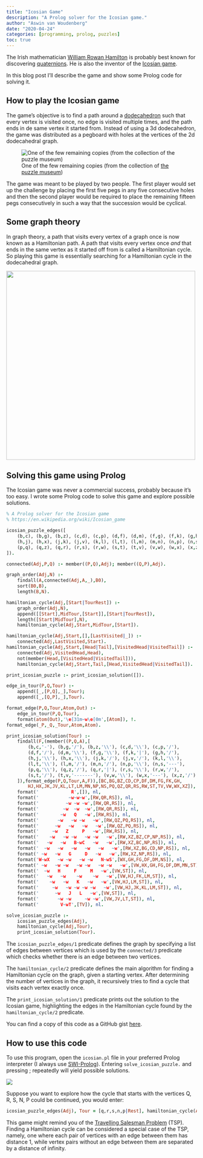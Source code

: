 ```yaml
---
title: "Icosian Game"
description: "A Prolog solver for the Icosian game."
author: "Aswin van Woudenberg"
date: "2020-04-24"
categories: [programming, prolog, puzzles]
toc: true
---
```


The Irish mathematician [William Rowan Hamilton](https://en.wikipedia.org/wiki/William_Rowan_Hamilton) is probably best known for discovering [quaternions](https://en.wikipedia.org/wiki/Quaternion). He is also the inventor of the [Icosian game](https://en.wikipedia.org/wiki/Icosian_game).

In this blog post I'll describe the game and show some Prolog code for solving it.

## How to play the Icosian game

The game’s objective is to find a path around a [dodecahedron](https://en.wikipedia.org/wiki/Regular_dodecahedron) such that every vertex is visited once, no edge is visited multiple times, and the path ends in de same vertex it started from. Instead of using a 3d dodecahedron, the game was distributed as a pegboard with holes at the vertices of the 2d dodecahedral graph.

![One of the few remaining copies (from the collection of [the puzzle museum](https://www.puzzlemuseum.com/month/picm02/200207icosian.htm))](icosian.jpg)

The game was meant to be played by two people. The first player would set up the challenge by placing the first five pegs in any five consecutive holes and then the second player would be required to place the remaining fifteen pegs consecutively in such a way that the succession would be cyclical.

## Some graph theory

In graph theory, a path that visits every vertex of a graph once is now known as a Hamiltonian path. A path that visits every vertex once _and_ that ends in the same vertex as it started off from is called a Hamiltonian cycle. So playing this game is essentially searching for a Hamiltonian cycle in the dodecahedral graph.

![](icosian_graph.png){width=500}

## Solving this game using Prolog

The Icosian game was never a commercial success, probably because it’s too easy. I wrote some Prolog code to solve this game and explore possible solutions.

```.prolog
% A Prolog solver for the Icosian game
% https://en.wikipedia.org/wiki/Icosian_game

icosian_puzzle_edges([
	(b,c), (b,g), (b,z), (c,d), (c,p), (d,f), (d,m), (f,g), (f,k), (g,h), 
	(h,j), (h,x), (j,k), (j,v), (k,l), (l,t), (l,m), (m,n), (n,p), (n,s), 
	(p,q), (q,z), (q,r), (r,s), (r,w), (s,t), (t,v), (v,w), (w,x), (x,z)
]).

connected(Adj,P,Q) :- member((P,Q),Adj); member((Q,P),Adj).

graph_order(Adj,N) :- 
	findall(A,connected(Adj,A,_),B0), 
	sort(B0,B), 
	length(B,N). 

hamiltonian_cycle(Adj,[Start|TourRest]) :-
	graph_order(Adj,N),
	append([[Start],MidTour,[Start]],[Start|TourRest]),
	length([Start|MidTour],N),
	hamiltonian_cycle(Adj,Start,MidTour,[Start]).

hamiltonian_cycle(Adj,Start,[],[LastVisited|_]) :-
	connected(Adj,LastVisited,Start).
hamiltonian_cycle(Adj,Start,[Head|Tail],[VisitedHead|VisitedTail]) :-
	connected(Adj,VisitedHead,Head),
	not(member(Head,[VisitedHead|VisitedTail])),
	hamiltonian_cycle(Adj,Start,Tail,[Head,VisitedHead|VisitedTail]).

print_icosian_puzzle :- print_icosian_solution([]).

edge_in_tour(P,Q,Tour) :-
	append([_,[P,Q],_],Tour);
	append([_,[Q,P],_],Tour).

format_edge(P,Q,Tour,Atom,Out) :-
	edge_in_tour(P,Q,Tour),
	format(atom(Out),'\e[31m~w\e[0m',[Atom]), !.
format_edge(_P,_Q,_Tour,Atom,Atom).

print_icosian_solution(Tour) :-
	findall(F,(member((P,Q,A),[
		(b,c,'-'), (b,g,'/'), (b,z,'\\'), (c,d,'\\'), (c,p,'/'), 
		(d,f,'/'), (d,m,'\\'), (f,g,'\\'), (f,k,'|'), (g,h,'/'),
		(h,j,'\\'), (h,x,'\\'), (j,k,'/'), (j,v,'/'), (k,l,'\\'),
		(l,t,'\\'), (l,m,'/'), (m,n,'/'), (n,p,'\\'), (n,s,'---'),
		(p,q,'\\'), (q,z,'/'), (q,r,'|'), (r,s,'\\'), (r,w,'/'),
		(s,t,'/'), (t,v,'-------'), (v,w,'\\'), (w,x,'---'), (x,z,'/')
	]),format_edge(P,Q,Tour,A,F)),[BC,BG,BZ,CD,CP,DF,DM,FG,FK,GH,
		HJ,HX,JK,JV,KL,LT,LM,MN,NP,NS,PQ,QZ,QR,RS,RW,ST,TV,VW,WX,XZ]),
	format('            R',[]), nl,
	format('           ~w~w~w',[RW,QR,RS]), nl,
	format('          ~w ~w ~w',[RW,QR,RS]), nl,
	format('         ~w  ~w  ~w',[RW,QR,RS]), nl,
	format('        ~w   Q   ~w',[RW,RS]), nl,
	format('       ~w   ~w ~w   ~w',[RW,QZ,PQ,RS]), nl,
	format('      ~w   ~w   ~w   ~w',[RW,QZ,PQ,RS]), nl,
	format('     ~w   Z     P   ~w',[RW,RS]), nl,
	format('    ~w   ~w ~w   ~w ~w   ~w',[RW,XZ,BZ,CP,NP,RS]), nl,
	format('   ~w   ~w   B~wC   ~w   ~w',[RW,XZ,BC,NP,RS]), nl,
	format('  ~w   ~w   ~w   ~w   ~w   ~w',[RW,XZ,BG,CD,NP,RS]), nl,
	format(' ~w   ~w   G     D   ~w   ~w',[RW,XZ,NP,RS]), nl,
	format('W~wX   ~w ~w   ~w ~w   N~wS',[WX,GH,FG,DF,DM,NS]), nl,
	format(' ~w   ~w ~w   ~w ~w   ~w ~w   ~w',[VW,HX,GH,FG,DF,DM,MN,ST]), nl,
	format('  ~w   H     F     M   ~w',[VW,ST]), nl,
	format('   ~w   ~w    ~w    ~w   ~w',[VW,HJ,FK,LM,ST]), nl,
	format('    ~w   ~w   K   ~w   ~w',[VW,HJ,LM,ST]), nl,
	format('     ~w   ~w ~w ~w ~w   ~w',[VW,HJ,JK,KL,LM,ST]), nl,
	format('      ~w   J   L   ~w',[VW,ST]), nl,
	format('       ~w ~w     ~w ~w',[VW,JV,LT,ST]), nl,
	format('        V~wT',[TV]), nl.

solve_icosian_puzzle :-
	icosian_puzzle_edges(Adj), 
	hamiltonian_cycle(Adj,Tour), 
	print_icosian_solution(Tour).
```

The `icosian_puzzle_edges/1` predicate defines the graph by specifying a list of edges between vertices which is used by the `connected/3` predicate which checks whether there is an edge between two vertices.

The `hamiltonian_cycle/2` predicate defines the main algorithm for finding a Hamiltonian cycle on the graph, given a starting vertex. After determining the number of vertices in the graph, it recursively tries to find a cycle that visits each vertex exactly once.

The `print_icosian_solution/1` predicate prints out the solution to the Icosian game, highlighting the edges in the Hamiltonian cycle found by the `hamiltonian_cycle/2` predicate. 

You can find a copy of this code as a GitHub gist [here](https://gist.github.com/afvanwoudenberg/06b7b3d115faa95a4332e32e5eb2988f).

## How to use this code

To use this program, open the `icosian.pl` file in your preferred Prolog interpreter (I always use [SWI-Prolog](https://www.swi-prolog.org/)). Entering `solve_icosian_puzzle.` and pressing ; repeatedly will yield possible solutions.

![](icosian.gif)

Suppose you want to explore how the cycle that starts with the vertices Q, R, S, N, P could be continued, you would enter:

```prolog
icosian_puzzle_edges(Adj), Tour = [q,r,s,n,p|Rest], hamiltonian_cycle(Adj,Tour), print_icosian_solution(Tour).
```

This game might remind you of the [Travelling Salesman Problem](https://en.wikipedia.org/wiki/Travelling_salesman_problem) (TSP). Finding a Hamiltonian cycle can be considered a special case of the TSP, namely, one where each pair of vertices with an edge between them has distance 1, while vertex pairs without an edge between them are separated by a distance of infinity.

